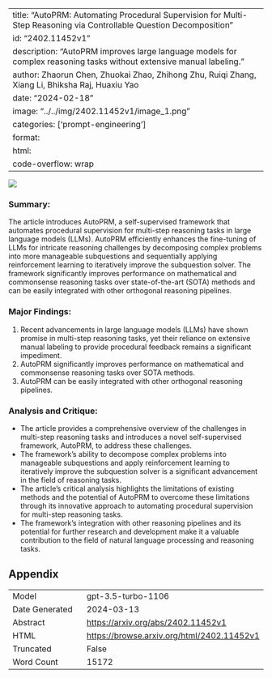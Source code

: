 
---
title: "AutoPRM: Automating Procedural Supervision for Multi-Step Reasoning via Controllable Question Decomposition"
id: "2402.11452v1"
description: "AutoPRM improves large language models for complex reasoning tasks without extensive manual labeling."
author: Zhaorun Chen, Zhuokai Zhao, Zhihong Zhu, Ruiqi Zhang, Xiang Li, Bhiksha Raj, Huaxiu Yao
date: "2024-02-18"
image: "../../img/2402.11452v1/image_1.png"
categories: ['prompt-engineering']
format:
  html:
    code-overflow: wrap
---

![](../../img/2402.11452v1/image_1.png)

### **Summary:**
The article introduces AutoPRM, a self-supervised framework that automates procedural supervision for multi-step reasoning tasks in large language models (LLMs). AutoPRM efficiently enhances the fine-tuning of LLMs for intricate reasoning challenges by decomposing complex problems into more manageable subquestions and sequentially applying reinforcement learning to iteratively improve the subquestion solver. The framework significantly improves performance on mathematical and commonsense reasoning tasks over state-of-the-art (SOTA) methods and can be easily integrated with other orthogonal reasoning pipelines.

### Major Findings:
1. Recent advancements in large language models (LLMs) have shown promise in multi-step reasoning tasks, yet their reliance on extensive manual labeling to provide procedural feedback remains a significant impediment.
2. AutoPRM significantly improves performance on mathematical and commonsense reasoning tasks over SOTA methods.
3. AutoPRM can be easily integrated with other orthogonal reasoning pipelines.

### Analysis and Critique:
- The article provides a comprehensive overview of the challenges in multi-step reasoning tasks and introduces a novel self-supervised framework, AutoPRM, to address these challenges.
- The framework's ability to decompose complex problems into manageable subquestions and apply reinforcement learning to iteratively improve the subquestion solver is a significant advancement in the field of reasoning tasks.
- The article's critical analysis highlights the limitations of existing methods and the potential of AutoPRM to overcome these limitations through its innovative approach to automating procedural supervision for multi-step reasoning tasks.
- The framework's integration with other reasoning pipelines and its potential for further research and development make it a valuable contribution to the field of natural language processing and reasoning tasks.

## Appendix

|          |          |
|----------|----------|
| Model     | gpt-3.5-turbo-1106       |
| Date Generated     | 2024-03-13       |
| Abstract | [https://arxiv.org/abs/2402.11452v1](https://arxiv.org/abs/2402.11452v1)        |
| HTML     | [https://browse.arxiv.org/html/2402.11452v1](https://browse.arxiv.org/html/2402.11452v1)       |
| Truncated       | False       |
| Word Count       | 15172       |